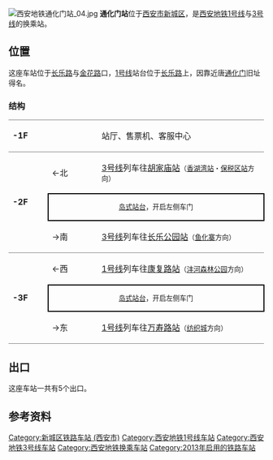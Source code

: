  {{Station Infobox
| Station Name = 通化门站
|Engname = TONGHUAMEN Station
| linecolour   = #{{西安地铁线路标志色|1}}
| linecolour2  = #{{西安地铁线路标志色|3}}
| Image        = 西安地铁通化门站 01.jpg
| Caption      = 3号线站台
| Location     = [[西安市|西安市]][[新城区_(西安市)|新城区]]
| coordinates = {{coord|34.27102|108.99049|display=inline,title}}
| Type         = 地下车站
| Line         = 1号线
3号线
| Hall         = 整体
| Open         = 2013年9月15日
（一号线站厅站台及三号线站厅）
2016年11月8日（三号线站台）
| Platform     = [[岛式站台|岛式站台]]
| Exit         = 5
| Time First   = 
| Time Last    = 
|adjacent = {{adjacent stations|system=西安地铁
|line1=1|left1=康复路|right1=万寿路
|line2=3|left2=长乐公园|right2=胡家庙}}
}}
[[File:西安地铁通化门站_04.jpg|thumb]]
'''通化门站'''位于[[西安市|西安市]][[新城区_(西安市)|新城区]]，是[[西安地铁|西安地铁]][[西安地铁1号线|1号线]]与[[西安地铁3号线|3号线]]的换乘站。

== 位置 ==
这座车站位于[[长乐路|长乐路]]与[[金花路|金花路]]口，[[西安地铁1号线|1号线]]站台位于[[长乐路|长乐路]]上，因靠近唐[[通化门|通化门]]旧址得名。

===结构===

{|cellspacing=0 cellpadding=3
|-
|style="border-top:solid 1px gray;border-bottom:solid 1px gray;" valign=top width=70|'''-1F'''
|style="border-top:solid 1px gray;border-bottom:solid 1px gray;" valign=top width=100|
|style="border-top:solid 1px gray;border-bottom:solid 1px gray;" valign=top width=390|站厅、售票机、客服中心
|-
|style="border-bottom:solid 1px gray;" rowspan=3 valign=top|'''-2F'''
|←北
|[[西安地铁3号线|3号线]]列车往[[胡家庙站|胡家庙站]]<small>（[[香湖湾站|香湖湾站]]・[[保税区站_(西安)|保税区站]]方向）</small>
|-
|style="border-right:solid 2px black;border-left:solid 2px black;border-top:solid 2px black;border-bottom:solid 2px black;font-size:smaller;" colspan=2 align=center|[[岛式站台|岛式站台]]，开启左侧车门
|-
|style="border-bottom:solid 1px gray;"|→南
|style="border-bottom:solid 1px gray;"|[[西安地铁3号线|3号线]]列车往[[长乐公园站|长乐公园站]]<small>（[[鱼化寨站|鱼化寨]]方向）</small>
|-
|style="border-bottom:solid 1px gray;" rowspan=3 valign=top|'''-3F'''
|←西
|[[西安地铁1号线|1号线]]列车往[[康复路站|康复路站]]<small>（[[沣河森林公园站|沣河森林公园]]方向）</small>
|-
|style="border-right:solid 2px black;border-left:solid 2px black;border-top:solid 2px black;border-bottom:solid 2px black;font-size:smaller;" colspan=2 align=center|[[岛式站台|岛式站台]]，开启左侧车门
|-
|style="border-bottom:solid 1px gray;"|→东
|style="border-bottom:solid 1px gray;"|[[西安地铁1号线|1号线]]列车往[[万寿路站_(西安)|万寿路站]]<small>（[[纺织城站|纺织城]]方向）</small>
|}

== 出口 ==
这座车站一共有5个出口。

==参考资料==
<references/>

{{西安地铁1号线|nocat}}
{{西安地铁3号线|nocat}}

[[Category:新城区铁路车站_(西安市)|Category:新城区铁路车站 (西安市)]]
[[Category:西安地铁1号线车站|Category:西安地铁1号线车站]]
[[Category:西安地铁3号线车站|Category:西安地铁3号线车站]]
[[Category:西安地铁换乘车站|Category:西安地铁换乘车站]]
[[Category:2013年启用的铁路车站|Category:2013年启用的铁路车站]]
